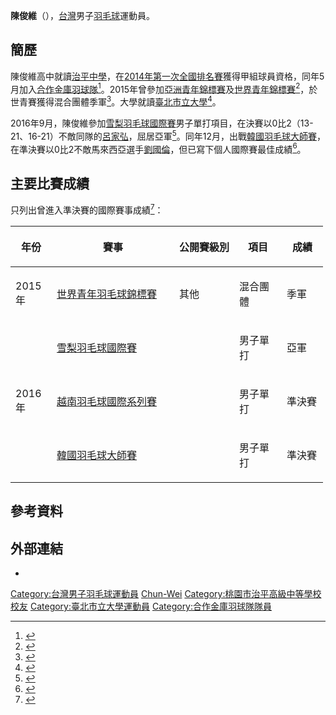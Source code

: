 {{confused|陳維俊}}
{{noteTA|G1=Badminton}}
{{Infobox 羽球選手
| playername              = 陳俊維
| romaji                  = {{lang|en|Chen Chun-Wei}}
| image                   = 
| size                    = 
| caption                 = 
| birth_name              = 
| date_of_birth           = {{birth_date_and_age|1997|4|24}}<ref name="Biography">{{cite web |title=Chen Chun-Wei - Biography |url=https://bwf.tournamentsoftware.com/player-profile/9836d464-1017-47b9-8835-bffc93aa090e/biography |publisher=[[羽毛球世界联合会|BWF]] |accessdate=2022-06-15 |language=en |archive-date=2022-06-15 |archive-url=https://web.archive.org/web/20220615040636/https://bwf.tournamentsoftware.com/player-profile/9836d464-1017-47b9-8835-bffc93aa090e/biography }}</ref>
| place_of_birth          = [[臺灣|臺灣]]<ref name="Biography"/>
| height                  = {{height|m=1.80}}<ref name="Biography"/>
| weight                  = 
| event                   = 男子單打
| country                 = {{TPE}}
| years_active            = 
| handedness              = 左手<ref name="Biography"/>
| years_intldebut         = 2014年<ref name="Biography"/>
| years_started           = 
| coach                   = 
| highest_ranking         = 第90位（男單）
| date_of_highest_ranking = 2016年12月15日<ref>{{cite web |url=https://bwf.tournamentsoftware.com/ranking/player.aspx?id=14253&player=1198058 |title=Ranking of CHEN Chun-Wei (91461) |publisher=BWF |accessdate=2022-06-15 |language=en |archive-date=2022-06-15 |archive-url=https://web.archive.org/web/20220615040352/https://bwf.tournamentsoftware.com/ranking/player.aspx?id=14253&player=1198058 }}</ref>
| current_ranking         = 
| date_of_current_ranking = 
| played                  = 47勝–30負（男單）<br>6勝–6負（男雙）<br>3勝–5負（混雙）
| titles                  = 
| bwf_profile             = 9836D464-1017-47B9-8835-BFFC93AA090E
| bwf_id                  = 91461
| medal_templates         =
| updated                 = 2022年6月15日
}}
{{MedalTableTop|width=286px}}
{{MedalSport | 男子[[羽毛球|羽毛球]]}}
{{MedalCountry | {{TPE}}}}
{{MedalCompetition | [[世界青年羽毛球錦標賽|世界青年羽毛球錦標賽]]}}
{{MedalBronze| [[2015年世界青年羽毛球錦標賽|2015年 利馬]] | 混合團體 }}
{{MedalCompetition | [[中華民國全國運動會|中華民國全國運動會]]}}
{{MedalCountry | {{flagicon|ROC}} [[臺北市|臺北市]]}}
{{MedalGold  | [[中華民國106年全國運動會|2017年 宜蘭]] | [[中華民國106年全國運動會羽球比賽|男子團體]] }}
{{MedalBottom}}
'''陳俊維'''（{{bd|1997年|4月24日|||catIdx=C陳}}），[[台灣|台灣]]男子[[羽毛球|羽毛球]]運動員。

==簡歷==
陳俊維高中就讀[[桃園市治平高級中等學校|治平中學]]，在[[中華民國103年度第1次全國羽球排名賽|2014年第一次全國排名賽]]獲得甲組球員資格，同年5月加入[[合作金庫羽球隊|合作金庫羽球隊]]<ref>{{cite news |url=https://www.ltsports.com.tw/article/105097 |title=羽球》楊智傑、陳俊維殺退強敵　雙晉第2次排名賽男甲單次輪 |publisher=[[麗台運動報|麗台運動報]] |date=2014-06-18 |accessdate=2022-06-15 |language=zh |archive-date=2022-05-02 |archive-url=https://web.archive.org/web/20220502163236/https://www.ltsports.com.tw/article/105097 }}</ref>。2015年曾參加[[2015年亞洲青年羽毛球錦標賽|亞洲青年錦標賽]]及[[2015年世界青年羽毛球錦標賽|世界青年錦標賽]]<ref>{{cite news |url=https://www.chinatimes.com/realtimenews/20150906003532-260403?chdtv |title=世青少羽球選拔賽 陳俊維搭上國手列車 |publisher=[[中時新聞網|中時新聞網]] |date=2015-09-06 |accessdate=2022-06-15 |language=zh |archive-date=2021-11-10 |archive-url=https://web.archive.org/web/20211110161106/https://www.chinatimes.com/realtimenews/20150906003532-260403?chdtv }}</ref>，於世青賽獲得混合團體季軍<ref>{{cite news |url=https://www.ltsports.com.tw/other/complex/114109-4 |title=羽球》台灣小將直落三擊退日本　時隔4年再獲世青混團賽銅牌 |publisher=麗台運動報 |date=2015-11-09 |accessdate=2022-06-15 |language=zh |archive-date=2022-03-13 |archive-url=https://web.archive.org/web/20220313065523/https://www.ltsports.com.tw/other/complex/114109-4 }}</ref>。大學就讀[[臺北市立大學|臺北市立大學]]<ref>{{cite news |url=https://sports.ettoday.net/news/921062 |title=全大運／北市大直落三退國體　羽球公開男團三連霸 |publisher=[[ETtoday新聞雲|ETtoday新聞雲]] |date=2017-05-09 |accessdate=2022-06-15 |language=zh |archive-date=2022-06-15 |archive-url=https://web.archive.org/web/20220615041038/https://sports.ettoday.net/news/921062 }}</ref>。

2016年9月，陳俊維參加[[2016年雪梨羽毛球國際賽|雪梨羽毛球國際賽]]男子單打項目，在決賽以0比2（13-21、16-21）不敵同隊的[[呂家弘|呂家弘]]，屈居亞軍<ref>{{cite news|url=http://www.ltsports.com.tw/other/complex/119367-3-1-4|title=羽球》台灣潛優小將澳洲雪梨國際系列賽囊括3冠1亞4季表現優異|publisher=麗台運動報|date=2016-09-17|accessdate=2016-10-03|archive-date=2016-09-18|archive-url=https://web.archive.org/web/20160918160409/http://www.ltsports.com.tw/other/complex/119367-3-1-4|dead-url=no|language=zh}}</ref>。同年12月，出戰[[2016年韓國羽毛球大師賽|韓國羽毛球大師賽]]，在準決賽以0比2不敵馬來西亞選手[[劉國倫|劉國倫]]，但已寫下個人國際賽最佳成績<ref>{{cite news|url=http://udn.com/news/story/7/2161136|title=韓國羽賽闖決賽 李洋李哲輝挑戰2連冠|publisher=[[聯合報|聯合報]]|date=2016-12-10|accessdate=2016-12-21|archive-date=2016-12-11|archive-url=https://web.archive.org/web/20161211173610/http://udn.com/news/story/7/2161136|dead-url=no|language=zh}}</ref>。

==主要比賽成績==
只列出曾進入準決賽的國際賽事成績<ref>{{cite web|title=Chen Chun-Wei - Tournaments |url=https://bwf.tournamentsoftware.com/player-profile/9836d464-1017-47b9-8835-bffc93aa090e/tournaments |publisher=BWF |accessdate=2022-06-15 |language=en}}</ref>：
{| class=wikitable style="text-align:center; font-size:small;" 
!width="50"|年份
!width="180"|賽事
!width="80"|公開賽級別
!width="60"|項目
!width="50"|成績
|-
!rowspan="1"|2015年
|[[2015年世界青年羽毛球錦標賽|世界青年羽毛球錦標賽]]
|其他
|混合團體
|bgcolor="#b8860b"|季軍
|-
!rowspan="3"|2016年
|[[2016年雪梨羽毛球國際賽|雪梨羽毛球國際賽]]
|{{BWFIS}}
|男子單打
|bgcolor="silver"|亞軍
|-
|[[2016年越南羽毛球國際系列賽|越南羽毛球國際系列賽]]
|{{BWFIS}}
|男子單打
|bgcolor="#b8860b"|準決賽
|-
|[[2016年韓國羽毛球大師賽|韓國羽毛球大師賽]]
|{{BWFGP}}
|男子單打
|bgcolor="#b8860b"|準決賽
|}
{{BWF賽事級別索引}}

==參考資料==
{{Reflist}}

==外部連結==
* {{BWF}}

{{DEFAULTSORT:Chen Chun-Wei}}
[[Category:台灣男子羽毛球運動員|Category:台灣男子羽毛球運動員]]
[[Category:陈姓|Chun-Wei]]
[[Category:桃園市治平高級中等學校校友|Category:桃園市治平高級中等學校校友]]
[[Category:臺北市立大學運動員|Category:臺北市立大學運動員]]
[[Category:合作金庫羽球隊隊員|Category:合作金庫羽球隊隊員]]